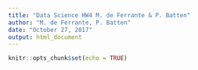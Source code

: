 ```yaml
---
title: "Data Science HW4 M. de Ferrante & P. Batten"
author: "M. de Ferrante, P. Batten"
date: "October 27, 2017"
output: html_document
---
```


```r
knitr::opts_chunk$set(echo = TRUE)
```

